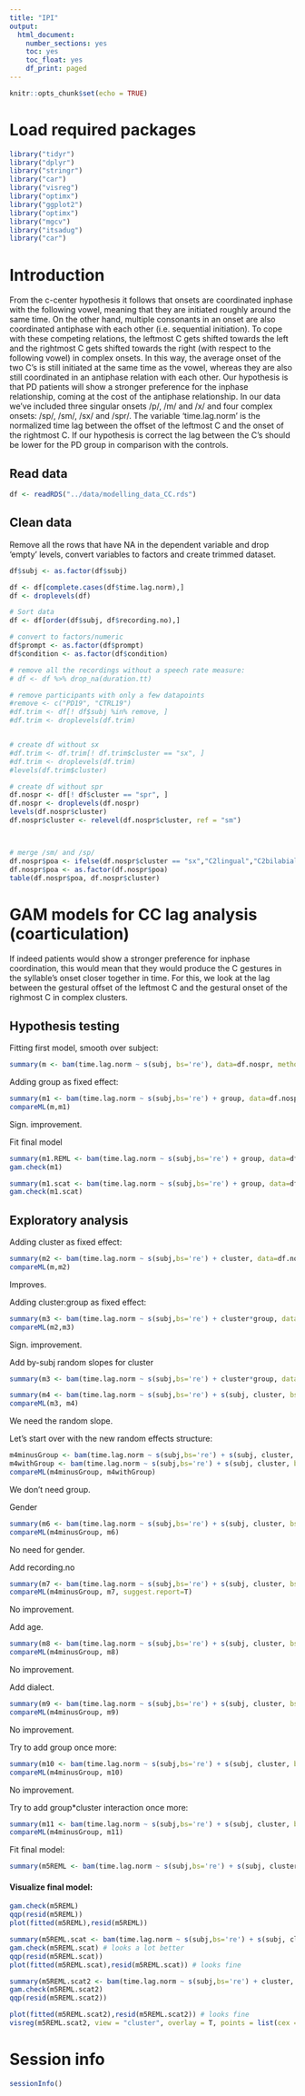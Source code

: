 ```yaml
---
title: "IPI"
output: 
  html_document: 
    number_sections: yes
    toc: yes
    toc_float: yes
    df_print: paged
---
```



```r
knitr::opts_chunk$set(echo = TRUE)
```

# Load required packages
```r
library("tidyr")
library("dplyr")
library("stringr")
library("car")
library("visreg")
library("optimx")
library("ggplot2")
library("optimx")
library("mgcv")
library("itsadug")
library("car")
```

# Introduction
From the c-center hypothesis it follows that onsets are coordinated inphase with the following vowel, meaning that they are initiated roughly around the same time. On the other hand, multiple consonants in an onset are also coordinated antiphase with each other (i.e. sequential initiation). To cope with these competing relations, the leftmost C gets shifted towards the left and the rightmost C gets shifted towards the right (with respect to the following vowel) in complex onsets. In this way, the average onset of the two C's is still initiated at the same time as the vowel, whereas they are also still coordinated in an antiphase relation with each other. Our hypothesis is that PD patients will show a stronger preference for the inphase relationship, coming at the cost of the antiphase relationship. In our data we've included three singular onsets /p/, /m/ and /x/ and four complex onsets: /sp/, /sm/, /sx/ and /spr/. The variable 'time.lag.norm' is the normalized time lag between the offset of the leftmost C and the onset of the rightmost C. If our hypothesis is correct the lag between the C's should be lower for the PD group in comparison with the controls.


## Read data
```r
df <- readRDS("../data/modelling_data_CC.rds")
```

## Clean data
Remove all the rows that have NA in the dependent variable and drop 'empty' levels, convert variables to factors and create trimmed dataset.
```r
df$subj <- as.factor(df$subj)

df <- df[complete.cases(df$time.lag.norm),]
df <- droplevels(df)

# Sort data
df <- df[order(df$subj, df$recording.no),]

# convert to factors/numeric
df$prompt <- as.factor(df$prompt)
df$condition <- as.factor(df$condition)

# remove all the recordings without a speech rate measure:
# df <- df %>% drop_na(duration.tt)

# remove participants with only a few datapoints
#remove <- c("PD19", "CTRL19")
#df.trim <- df[! df$subj %in% remove, ]
#df.trim <- droplevels(df.trim)


# create df without sx
#df.trim <- df.trim[! df.trim$cluster == "sx", ]
#df.trim <- droplevels(df.trim)
#levels(df.trim$cluster)

# create df without spr
df.nospr <- df[! df$cluster == "spr", ]
df.nospr <- droplevels(df.nospr)
levels(df.nospr$cluster)
df.nospr$cluster <- relevel(df.nospr$cluster, ref = "sm")



# merge /sm/ and /sp/
df.nospr$poa <- ifelse(df.nospr$cluster == "sx","C2lingual","C2bilabial")
df.nospr$poa <- as.factor(df.nospr$poa)
table(df.nospr$poa, df.nospr$cluster)


```


# GAM models for CC lag analysis (coarticulation)
If indeed patients would show a stronger preference for inphase coordination, this would mean that they would produce the C gestures in the syllable's onset closer together in time. For this, we look at the lag between the gestural offset of the leftmost C and the gestural onset of the righmost C in complex clusters.

## Hypothesis testing

Fitting first model, smooth over subject:
```r
summary(m <- bam(time.lag.norm ~ s(subj, bs='re'), data=df.nospr, method = "ML"))
```

Adding group as fixed effect:
```r
summary(m1 <- bam(time.lag.norm ~ s(subj,bs='re') + group, data=df.nospr, method = "ML"))
compareML(m,m1)
```
Sign. improvement.

Fit final model
```r
summary(m1.REML <- bam(time.lag.norm ~ s(subj,bs='re') + group, data=df.nospr, method = "REML"))
gam.check(m1)

summary(m1.scat <- bam(time.lag.norm ~ s(subj,bs='re') + group, data=df.nospr, method = "fREML", family = "scat", discrete = T))
gam.check(m1.scat)
```


## Exploratory analysis


Adding cluster as fixed effect:
```r
summary(m2 <- bam(time.lag.norm ~ s(subj,bs='re') + cluster, data=df.nospr, method = "ML"))
compareML(m,m2)
```
Improves.

Adding cluster:group as fixed effect:
```r
summary(m3 <- bam(time.lag.norm ~ s(subj,bs='re') + cluster*group, data=df.nospr, method = "ML"))
compareML(m2,m3)
```
Sign. improvement.


Add by-subj random slopes for cluster
```r
summary(m3 <- bam(time.lag.norm ~ s(subj,bs='re') + cluster*group, data=df.nospr, method="REML")) #fit m3 using REML

summary(m4 <- bam(time.lag.norm ~ s(subj,bs='re') + s(subj, cluster, bs="re") + cluster*group, data=df.nospr, method="REML"))
compareML(m3, m4)
```
We need the random slope.

Let's start over with the new random effects structure:
```r
m4minusGroup <- bam(time.lag.norm ~ s(subj,bs='re') + s(subj, cluster, bs="re") + cluster, data=df.nospr, method = "ML") #fit using ML
m4withGroup <- bam(time.lag.norm ~ s(subj,bs='re') + s(subj, cluster, bs="re") + cluster*group, data=df.nospr, method = "ML") #fit using ML
compareML(m4minusGroup, m4withGroup)
```
We don't need group.

Gender
```r
summary(m6 <- bam(time.lag.norm ~ s(subj,bs='re') + s(subj, cluster, bs="re") + cluster + gender, data=df.nospr, method = "ML"))
compareML(m4minusGroup, m6)
```
No need for gender.

Add recording.no
```r
summary(m7 <- bam(time.lag.norm ~ s(subj,bs='re') + s(subj, cluster, bs="re") + cluster + s(recording.no), data=df.nospr, method = "ML"))
compareML(m4minusGroup, m7, suggest.report=T)
```
No improvement.

Add age.
```r
summary(m8 <- bam(time.lag.norm ~ s(subj,bs='re') + s(subj, cluster, bs="re") + cluster  + s(age), data=df.nospr, method = "ML"))
compareML(m4minusGroup, m8)
```
No improvement.

Add dialect.
```r
summary(m9 <- bam(time.lag.norm ~ s(subj,bs='re') + s(subj, cluster, bs="re") + cluster + dialect, data=df.nospr, method = "ML"))
compareML(m4minusGroup, m9)
```
No improvement.

Try to add group once more:
```r
summary(m10 <- bam(time.lag.norm ~ s(subj,bs='re') + s(subj, cluster, bs="re") + cluster + group, data=df.nospr, method = "ML"))
compareML(m4minusGroup, m10)
```
No improvement.

Try to add group*cluster interaction once more:
```r
summary(m11 <- bam(time.lag.norm ~ s(subj,bs='re') + s(subj, cluster, bs="re") + cluster*group, data=df.nospr, method = "ML"))
compareML(m4minusGroup, m11)
```

Fit final model:
```r
summary(m5REML <- bam(time.lag.norm ~ s(subj,bs='re') + s(subj, cluster, bs="re") + cluster, data=df.nospr, method = "REML"))
```

#### Visualize final model:
```r
gam.check(m5REML)
qqp(resid(m5REML))
plot(fitted(m5REML),resid(m5REML))

summary(m5REML.scat <- bam(time.lag.norm ~ s(subj,bs='re') + s(subj, cluster, bs="re", k = 40) + cluster, data=df.nospr, method = 'fREML', family = "scat", discrete = T)) # cluster is not sign anymore
gam.check(m5REML.scat) # looks a lot better
qqp(resid(m5REML.scat))
plot(fitted(m5REML.scat),resid(m5REML.scat)) # looks fine

summary(m5REML.scat2 <- bam(time.lag.norm ~ s(subj,bs='re') + cluster, data=df.nospr, method = 'fREML', family = "scat", discrete = T))
gam.check(m5REML.scat2)
qqp(resid(m5REML.scat2))

plot(fitted(m5REML.scat2),resid(m5REML.scat2)) # looks fine
visreg(m5REML.scat2, view = "cluster", overlay = T, points = list(cex = 0.1), xlab = 'onset cluster', ylab = "inter plateau interval (ms)")
```


# Session info
```r
sessionInfo()
```

